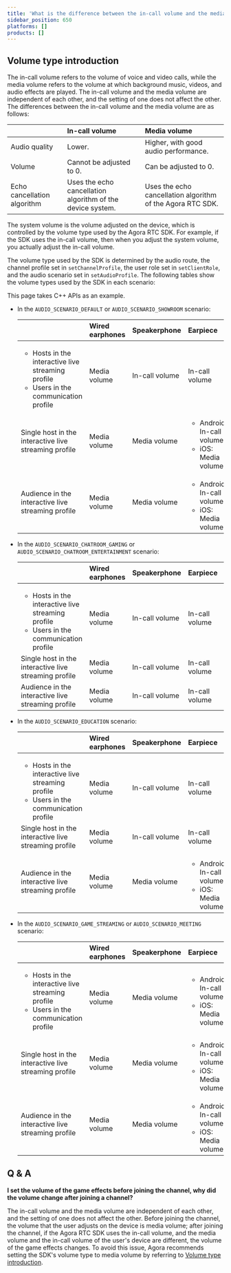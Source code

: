 ```yaml
---
title: 'What is the difference between the in-call volume and the media volume?'
sidebar_position: 650
platforms: []
products: []
---
```


<a name="volume_type"></a>
## Volume type introduction

The in-call volume refers to the volume of voice and video calls, while the media volume refers to the volume at which background music, videos, and audio effects are played. The in-call volume and the media volume are independent of each other, and the setting of one does not affect the other. The differences between the in-call volume and the media volume are as follows:

|                             | In-call volume                                             | Media volume                                               |
| :-------------------------- | :--------------------------------------------------------- | :--------------------------------------------------------- |
| Audio quality               | Lower.                                                     | Higher, with good audio performance.                       |
| Volume                      | Cannot be adjusted to 0.                                   | Can be adjusted to 0.                                      |
| Echo cancellation algorithm | Uses the echo cancellation algorithm of the device system. | Uses the echo cancellation algorithm of the Agora RTC SDK. |

The system volume is the volume adjusted on the device, which is controlled by the volume type used by the Agora RTC SDK. For example, if the SDK uses the in-call volume, then when you adjust the system volume, you actually adjust the in-call volume.

The volume type used by the SDK is determined by the audio route, the channel profile set in `setChannelProfile`, the user role set in `setClientRole`, and the audio scenario set in `setAudioProfile`. The following tables show the volume types used by the SDK in each scenario:

<div class="alert note">This page takes C++ APIs as an example.</div>

- In the `AUDIO_SCENARIO_DEFAULT` or `AUDIO_SCENARIO_SHOWROOM` scenario:

  |                                                              | Wired earphones | Speakerphone | Earpiece | Bluetooth devices |
  | :----------------------------------------------------------- | :-------------- | :----------------------- | :---------------- | :---------------- |
  | <ul><li>Hosts in the interactive live streaming profile</li><li>Users in the communication profile</li></ul> | Media volume    | In-call volume     | In-call volume      | In-call volume    |
  | Single host in the interactive live streaming profile        | Media volume    | Media volume    | <ul><li>Android: In-call volume</li><li>iOS: Media volume</li></ul>         | In-call volume    |
  | Audience in the interactive live streaming profile           | Media volume    | Media volume      | <ul><li>Android: In-call volume</li><li>iOS: Media volume</li></ul>       | Media volume      |

- In the `AUDIO_SCENARIO_CHATROOM_GAMING` or `AUDIO_SCENARIO_CHATROOM_ENTERTAINMENT` scenario:

  |                                                              | Wired earphones | Speakerphone | Earpiece | Bluetooth devices |
  | :----------------------------------------------------------- | :-------------- | :----------------------- | :---------------- | :---------------- |
  | <ul><li>Hosts in the interactive live streaming profile</li><li>Users in the communication profile</li></ul> | Media volume    | In-call volume      | In-call volume     | In-call volume    |
  | Single host in the interactive live streaming profile        | Media volume    | In-call volume    | In-call volume       | In-call volume    |
  | Audience in the interactive live streaming profile           | Media volume    | In-call volume     | In-call volume      | In-call volume    |

- In the `AUDIO_SCENARIO_EDUCATION` scenario:

  |                                                              | Wired earphones | Speakerphone | Earpiece | Bluetooth devices |
  | :----------------------------------------------------------- | :-------------- | :----------------------- | :---------------- | :---------------- |
  | <ul><li>Hosts in the interactive live streaming profile</li><li>Users in the communication profile</li></ul> | Media volume    | In-call volume       | In-call volume    | In-call volume    |
  | Single host in the interactive live streaming profile        | Media volume    | In-call volume      | In-call volume     | In-call volume    |
  | Audience in the interactive live streaming profile           | Media volume    | Media volume     | <ul><li>Android: In-call volume</li><li>iOS: Media volume</li></ul>        | Media volume      |

- In the `AUDIO_SCENARIO_GAME_STREAMING` or `AUDIO_SCENARIO_MEETING` scenario:

  |                                                              | Wired earphones | Speakerphone | Earpiece | Bluetooth devices |
  | :----------------------------------------------------------- | :-------------- | :----------------------- | :---------------- | :---------------- |
  | <ul><li>Hosts in the interactive live streaming profile</li><li>Users in the communication profile</li></ul> | Media volume    | Media volume     | <ul><li>Android: In-call volume</li><li>iOS: Media volume</li></ul>        | <ul><li>Android: In-call volume</li><li>iOS: Media volume</li></ul>     |
  | Single host in the interactive live streaming profile        | Media volume    | Media volume     | <ul><li>Android: In-call volume</li><li>iOS: Media volume</li></ul>        | <ul><li>Android: In-call volume</li><li>iOS: Media volume</li></ul>      |
  | Audience in the interactive live streaming profile           | Media volume    | Media volume      | <ul><li>Android: In-call volume</li><li>iOS: Media volume</li></ul>       | Media volume      |

## Q & A

**I set the volume of the game effects before joining the channel, why did the volume change after joining a channel?**

The in-call volume and the media volume are independent of each other, and the setting of one does not affect the other. Before joining the channel, the volume that the user adjusts on the device is media volume; after joining the channel, if the Agora RTC SDK uses the in-call volume, and the media volume and the in-call volume of the user's device are different, the volume of the game effects changes. To avoid this issue, Agora recommends setting the SDK's volume type to media volume by referring to [Volume type introduction](https://docs.agora.io/en/faq/system_volume#volume_type).